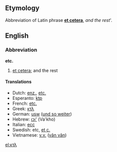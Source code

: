 ==Etymology==
Abbreviation of Latin phrase '''[[et cetera]]''', ''and the rest'''.

==English==
===Abbreviation===
'''etc.'''

#[[etcetera|et cetera]]; and the rest

====Translations====
*Dutch: [[enz.]], [[etc.]]
*Esperanto: [[ktp]]
*French: [[etc.]]
*Greek: [[κτλ]]
*German: [[usw]] ([[und so weiter]])
*Hebrew: [[וכו']] (Va'kho)
*Italian: [[ecc]]
*Swedish: etc, [[et c.]]
*Vietnamese: [[v.v.]] ([[vân vân]])

[[el:κτλ]]